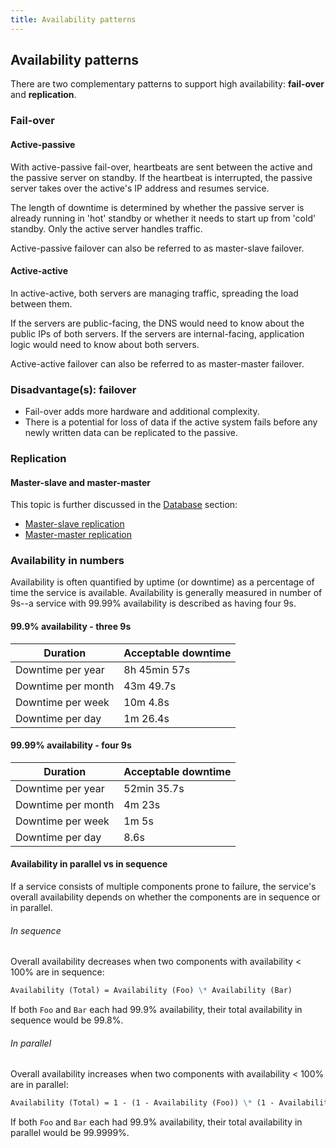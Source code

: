 ```yaml
---
title: Availability patterns
---
```


## Availability patterns

There are two complementary patterns to support high availability: **fail-over** and **replication**.

### Fail-over

#### Active-passive

With active-passive fail-over, heartbeats are sent between the active and the passive server on standby. If the heartbeat is interrupted, the passive server takes over the active's IP address and resumes service.

The length of downtime is determined by whether the passive server is already running in 'hot' standby or whether it needs to start up from 'cold' standby. Only the active server handles traffic.

Active-passive failover can also be referred to as master-slave failover.

#### Active-active

In active-active, both servers are managing traffic, spreading the load between them.

If the servers are public-facing, the DNS would need to know about the public IPs of both servers. If the servers are internal-facing, application logic would need to know about both servers.

Active-active failover can also be referred to as master-master failover.

### Disadvantage(s): failover

- Fail-over adds more hardware and additional complexity.
- There is a potential for loss of data if the active system fails before any newly written data can be replicated to the passive.

### Replication

#### Master-slave and master-master

This topic is further discussed in the [Database](#database) section:

- [Master-slave replication](#master-slave-replication)
- [Master-master replication](#master-master-replication)

### Availability in numbers

Availability is often quantified by uptime (or downtime) as a percentage of time the service is available. Availability is generally measured in number of 9s--a service with 99.99% availability is described as having four 9s.

#### 99.9% availability - three 9s

| Duration           | Acceptable downtime |
| ------------------ | ------------------- |
| Downtime per year  | 8h 45min 57s        |
| Downtime per month | 43m 49.7s           |
| Downtime per week  | 10m 4.8s            |
| Downtime per day   | 1m 26.4s            |

#### 99.99% availability - four 9s

| Duration           | Acceptable downtime |
| ------------------ | ------------------- |
| Downtime per year  | 52min 35.7s         |
| Downtime per month | 4m 23s              |
| Downtime per week  | 1m 5s               |
| Downtime per day   | 8.6s                |

#### Availability in parallel vs in sequence

If a service consists of multiple components prone to failure, the service's overall availability depends on whether the components are in sequence or in parallel.

###### In sequence

Overall availability decreases when two components with availability < 100% are in sequence:

```markdown
Availability (Total) = Availability (Foo) \* Availability (Bar)
```

If both `Foo` and `Bar` each had 99.9% availability, their total availability in sequence would be 99.8%.

###### In parallel

Overall availability increases when two components with availability < 100% are in parallel:

```markdown
Availability (Total) = 1 - (1 - Availability (Foo)) \* (1 - Availability (Bar))
```

If both `Foo` and `Bar` each had 99.9% availability, their total availability in parallel would be 99.9999%.
